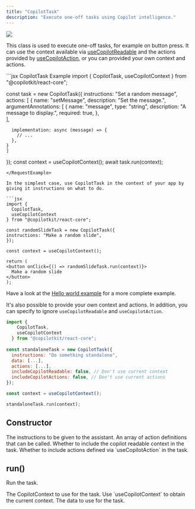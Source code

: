 ```yaml
---
title: "CopilotTask"
description: "Execute one-off tasks using Copilot intelligence."
---
```


<img referrerPolicy="no-referrer-when-downgrade" src="https://static.scarf.sh/a.png?x-pxid=a9b290bb-38f9-4518-ac3b-8f54fdbf43be" />

This class is used to execute one-off tasks, for example on button press. It
can use the context available via [useCopilotReadable](../useCopilotReadable)
and the actions provided by [useCopilotAction](../useCopilotAction), or
you can provided your own context and actions.

<RequestExample>
  ```jsx CopilotTask Example
  import { 
    CopilotTask, 
    useCopilotContext 
  } from "@copilotkit/react-core";

  const task = new CopilotTask({
    instructions: "Set a random message",
    actions: [
      {
      name: "setMessage",
      description: "Set the message.",
      argumentAnnotations: [
        {
          name: "message",
          type: "string",
          description:
            "A message to display.",
          required: true,
        },      
      ],

      implementation: async (message) => {
        // ...
      },
    }
    ]
  });
  const context = useCopilotContext();
  await task.run(context);
  ```
</RequestExample>

In the simplest case, use CopilotTask in the context of your app by giving it instructions on what to do.

```jsx
import { 
    CopilotTask, 
    useCopilotContext 
  } from "@copilotkit/react-core";
  
const randomSlideTask = new CopilotTask({
  instructions: "Make a random slide",
});

const context = useCopilotContext();

return (
  <button onClick={() => randomSlideTask.run(context)}>
    Make a random slide
  </button>
);
```

Have a look at the [Hello world example](https://github.com/CopilotKit/CopilotKit/blob/main/CopilotKit/examples/next-openai/src/app/helloworld/page.tsx) 
for a more complete example.

It's also possible to provide your own context and actions. In addition, you can specify to ignore
`useCopilotReadable` and `useCopilotAction`.

```jsx
import { 
    CopilotTask, 
    useCopilotContext 
  } from "@copilotkit/react-core";
  
const standaloneTask = new CopilotTask({
  instructions: "Do something standalone",
  data: [...],
  actions: [...],
  includeCopilotReadable: false, // Don't use current context
  includeCopilotActions: false, // Don't use current actions
});

const context = useCopilotContext();

standaloneTask.run(context);
```

## Constructor

<ResponseField name="instructions" type="string" required>
  The instructions to be given to the assistant.
</ResponseField>

<ResponseField name="actions" type="AnnotatedFunction">
  An array of action definitions that can be called.
</ResponseField>

<ResponseField name="includeCopilotReadable" type="boolean">
  Whether to include the copilot readable context in the task.
</ResponseField>

<ResponseField name="includeCopilotActionable" type="boolean">
  Whether to include actions defined via `useCopilotAction` in the task.
</ResponseField>

## run()

Run the task.

<ResponseField name="context" type="CopilotContext" required>
  The CopilotContext to use for the task. Use `useCopilotContext` to obtain the current context.
</ResponseField>

<ResponseField name="data" type="any">
  The data to use for the task.
</ResponseField>